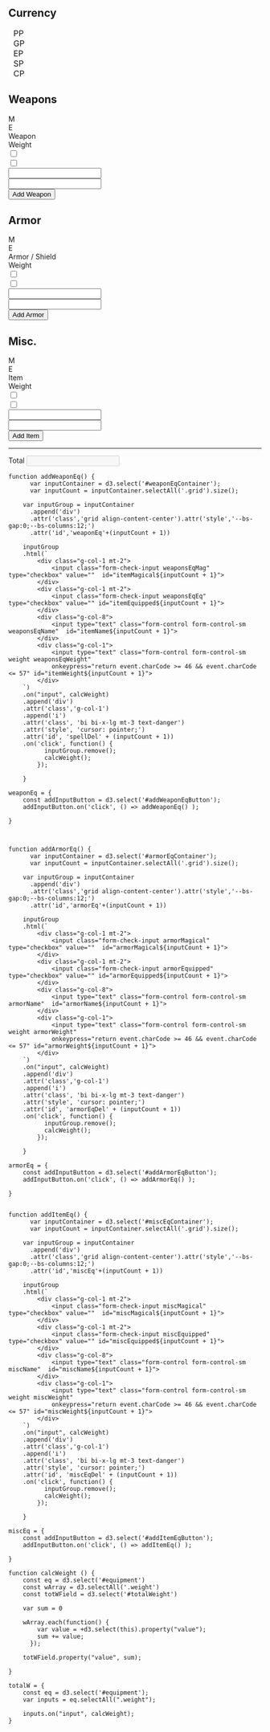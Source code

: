 ```{=html}

<h2>Currency</h2>

    <dl class="field">
        <div class="currency" id="PP" style="" >
            <dt>PP</dt>
            <dd contenteditable="true" class="small" id="PPbox"></dd> 
        </div>
        <div class="currency" id="GP" style="" >
            <dt>GP</dt>
            <dd contenteditable="true" class="small" id="GPbox"></dd> 
        </div>
        <div class="currency" id="EP" style="" >
            <dt>EP</dt>
            <dd contenteditable="true" class="small" id="EPbox"></dd> 
        </div>
        <div class="currency"  id="SP">
            <dt>SP</dt>
            <dd contenteditable="true" class="small" id="SPbox"></dd> 
        </div>
    
        <div class="currency" id="CP">
            <dt>CP</dt>
            <dd contenteditable="true" class="small" id="CPbox"></dd> 
        </div>
    
    </dl>

<h2>Weapons</h2>

    <div id="weaponEqContainer" class="mb-3">
        
    <div class="grid g-0 justify-content-center " style="--bs-gap:0; --bs-columns:12">
    <!-- labels -->
        <div class="g-col-1">
            M
        </div>
        <div class="g-col-1">
            E
        </div>
        <div class="g-col-8">
            Weapon
        </div>
        <div class="g-col-1">
            Weight
        </div>   
        <div class="g-col-1"> 
            <span></span>
        </div> 


        <div class="g-col-1 mt-2">
            <input class="form-check-input weaponsEqMag" type="checkbox" value=""   id="itemMagical1">
        </div>
        <div class="g-col-1 mt-2">
            <input class="form-check-input weaponsEqEq" type="checkbox" value=""  id="itemEquipped1">
        </div>
        <div class="g-col-8">
            <input type="text" class="form-control form-control-sm weaponsEqName"  id="itemName1">
        </div>
        <div class="g-col-1">
            <input type="text" class="form-control form-control-sm weight weaponsEqWeight"
            onkeypress="return event.charCode >= 46 && event.charCode <= 57" id="itemWeight1">
        </div>  
        <div class="g-col-1"> 
            <span></span>
        </div>    
    </div>
    </div>

    <div class="input-group  input-group-sm mb-3">
        <button id="addWeaponEqButton" class="btn btn-primary rounded">Add Weapon</button>
    </div>

<h2>Armor</h2>

    <div id="armorEqContainer" class="mb-3">
        
    <div class="grid g-0 justify-content-center " style="--bs-gap:0; --bs-columns:12">
    <!-- labels -->
        <div class="g-col-1">
            M
        </div>
        <div class="g-col-1">
            E
        </div>
        <div class="g-col-8">
            Armor / Shield
        </div>
        <div class="g-col-1">
            Weight
        </div>   
        <div class="g-col-1"> 
            <span></span>
        </div> 


        <div class="g-col-1 mt-2">
            <input class="form-check-input armorMagical" type="checkbox" value="" id="armorMagical1">
        </div>
        <div class="g-col-1 mt-2">
            <input class="form-check-input armorEquipped" type="checkbox" value="" id="armorEquipped1">
        </div>
        <div class="g-col-8">
            <input type="text" class="form-control form-control-sm armorName" id="armorName1">
        </div>
        <div class="g-col-1">
            <input type="text" class="form-control form-control-sm weight armorWeight"
            onkeypress="return event.charCode >= 46 && event.charCode <= 57" id="armorWeight1">
        </div>  
        <div class="g-col-1"> 
            <span></span>
        </div>    
    </div>
    </div>

    <div class="input-group  input-group-sm mb-3">
        <button id="addArmorEqButton" class="btn btn-primary rounded">Add Armor</button>
    </div>

<h2>Misc.</h2>

    <div id="miscEqContainer" class="mb-3">
        
    <div class="grid g-0 justify-content-center " style="--bs-gap:0; --bs-columns:12">
    <!-- labels -->
        <div class="g-col-1">
            M
        </div>
        <div class="g-col-1">
            E
        </div>
        <div class="g-col-8">
            Item
        </div>
        <div class="g-col-1">
            Weight
        </div>   
        <div class="g-col-1"> 
            <span></span>
        </div> 


        <div class="g-col-1 mt-2">
            <input class="form-check-input miscMagical" type="checkbox" value=""  id="miscMagical1">
        </div>
        <div class="g-col-1 mt-2">
            <input class="form-check-input miscEquipped" type="checkbox" value="" id="miscEquipped1">
        </div>
        <div class="g-col-8">
            <input type="text" class="form-control form-control-sm miscName"  id="miscName1">
        </div>
        <div class="g-col-1">
            <input type="text" class="form-control form-control-sm weight miscWeight"
            onkeypress="return event.charCode >= 46 && event.charCode <= 57" id="miscWeight1">
        </div>  
        <div class="g-col-1"> 
            <span></span>
        </div>    
    </div>
    </div>

    <div class="input-group  input-group-sm mb-3">
        <button id="addItemEqButton" class="btn btn-primary rounded">Add Item</button>
    </div>


<hr>

    <div class="grid g-0 justify-content-center " style="--bs-gap:0; --bs-columns:12">

        <div class="g-col-1 mt-2">
        </div>
        <div class="g-col-1 mt-2">
        </div>
        <div class="g-col-8">
         </div>
        <div class="g-col-1">
            <label for="totalWeight" class="form-label">Total</label>
            <input type="text" class="form-control form-control-sm"  id="totalWeight" disabled >
        </div>  
        <div class="g-col-1"> 

        </div>    
    </div>

<style>

    dl.field .currency{
          margin: 0;
          display: flex;
          flex-direction: row;
          justify-content: flex-start;
          align-items: left;
          flex-wrap: wrap;
          max-width: 1200px;
          font-size:1rem;
          }
    dl.field .currency dt {
          display: inline-block;
          font-weight: 400;
          flex: 1 1 auto;
          text-align: left;
          padding-left: 0rem;
          padding-right: 0px;
          padding-bottom: 0rem;
          margin-right: 10px;
          margin-left:10px;
      }
    .field .currency dd.small{
          min-width: 3rem;
          height: 1rem;
          align-items: center;
          text-align: center;
          margin:0;
          margin-right:20px;
          padding:0;
          padding-top:0rem;
          font-size:1rem;
          font-weight: 500;
    }

</style>
```

```ojs

function addWeaponEq() {
      var inputContainer = d3.select('#weaponEqContainer');
      var inputCount = inputContainer.selectAll('.grid').size();

    var inputGroup = inputContainer
      .append('div')
      .attr('class','grid align-content-center').attr('style','--bs-gap:0;--bs-columns:12;')
      .attr('id','weaponEq'+(inputCount + 1))

    inputGroup
    .html(`
        <div class="g-col-1 mt-2">
            <input class="form-check-input weaponsEqMag" type="checkbox" value=""  id="itemMagical${inputCount + 1}">
        </div>
        <div class="g-col-1 mt-2">
            <input class="form-check-input weaponsEqEq" type="checkbox" value="" id="itemEquipped${inputCount + 1}">
        </div>
        <div class="g-col-8">
            <input type="text" class="form-control form-control-sm weaponsEqName"  id="itemName${inputCount + 1}">
        </div>
        <div class="g-col-1">
            <input type="text" class="form-control form-control-sm weight weaponsEqWeight"
            onkeypress="return event.charCode >= 46 && event.charCode <= 57" id="itemWeight${inputCount + 1}">
        </div>  
    `)
    .on("input", calcWeight)
    .append('div')
    .attr('class','g-col-1')
    .append('i')
    .attr('class', 'bi bi-x-lg mt-3 text-danger')
    .attr('style', 'cursor: pointer;')
    .attr('id', 'spellDel' + (inputCount + 1))
    .on('click', function() {
          inputGroup.remove();
          calcWeight();
        });
      
    }

weaponEq = {
    const addInputButton = d3.select('#addWeaponEqButton');
    addInputButton.on('click', () => addWeaponEq() );

}



function addArmorEq() {
      var inputContainer = d3.select('#armorEqContainer');
      var inputCount = inputContainer.selectAll('.grid').size();

    var inputGroup = inputContainer
      .append('div')
      .attr('class','grid align-content-center').attr('style','--bs-gap:0;--bs-columns:12;')
      .attr('id','armorEq'+(inputCount + 1))

    inputGroup
    .html(`
        <div class="g-col-1 mt-2">
            <input class="form-check-input armorMagical" type="checkbox" value=""  id="armorMagical${inputCount + 1}"> 
        </div>
        <div class="g-col-1 mt-2">
            <input class="form-check-input armorEquipped" type="checkbox" value="" id="armorEquipped${inputCount + 1}">
        </div>
        <div class="g-col-8">
            <input type="text" class="form-control form-control-sm armorName"  id="armorName${inputCount + 1}">
        </div>
        <div class="g-col-1">
            <input type="text" class="form-control form-control-sm weight armorWeight"
            onkeypress="return event.charCode >= 46 && event.charCode <= 57" id="armorWeight${inputCount + 1}">
        </div>  
    `)
    .on("input", calcWeight)
    .append('div')
    .attr('class','g-col-1')
    .append('i')
    .attr('class', 'bi bi-x-lg mt-3 text-danger')
    .attr('style', 'cursor: pointer;')
    .attr('id', 'armorEqDel' + (inputCount + 1))
    .on('click', function() {
          inputGroup.remove();
          calcWeight();
        });
      
    }

armorEq = {
    const addInputButton = d3.select('#addArmorEqButton');
    addInputButton.on('click', () => addArmorEq() );

}


function addItemEq() {
      var inputContainer = d3.select('#miscEqContainer');
      var inputCount = inputContainer.selectAll('.grid').size();

    var inputGroup = inputContainer
      .append('div')
      .attr('class','grid align-content-center').attr('style','--bs-gap:0;--bs-columns:12;')
      .attr('id','miscEq'+(inputCount + 1))

    inputGroup
    .html(`
        <div class="g-col-1 mt-2">
            <input class="form-check-input miscMagical" type="checkbox" value=""  id="miscMagical${inputCount + 1}">
        </div>
        <div class="g-col-1 mt-2">
            <input class="form-check-input miscEquipped" type="checkbox" value="" id="miscEquipped${inputCount + 1}">
        </div>
        <div class="g-col-8">
            <input type="text" class="form-control form-control-sm miscName"  id="miscName${inputCount + 1}"> 
        </div>
        <div class="g-col-1">
            <input type="text" class="form-control form-control-sm weight miscWeight"
            onkeypress="return event.charCode >= 46 && event.charCode <= 57" id="miscWeight${inputCount + 1}">
        </div>  
    `)
    .on("input", calcWeight)
    .append('div')
    .attr('class','g-col-1')
    .append('i')
    .attr('class', 'bi bi-x-lg mt-3 text-danger')
    .attr('style', 'cursor: pointer;')
    .attr('id', 'miscEqDel' + (inputCount + 1))
    .on('click', function() {
          inputGroup.remove();
          calcWeight();
        });
      
    }

miscEq = {
    const addInputButton = d3.select('#addItemEqButton');
    addInputButton.on('click', () => addItemEq() );

}
```

```ojs
function calcWeight () {
    const eq = d3.select('#equipment')
    const wArray = d3.selectAll('.weight')
    const totWField = d3.select('#totalWeight')

    var sum = 0

    wArray.each(function() {
        var value = +d3.select(this).property("value");
        sum += value;
      });
    
    totWField.property("value", sum);
    
}

totalW = {
    const eq = d3.select('#equipment');
    var inputs = eq.selectAll(".weight");

    inputs.on("input", calcWeight);
}
```